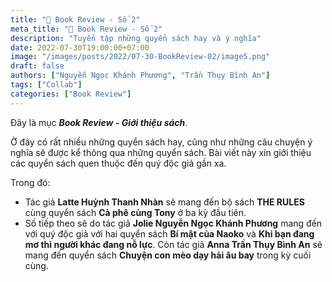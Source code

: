 ```yaml
---
title: "📖 Book Review - Số 2"
meta_title: "📖 Book Review - Số 2"
description: "Tuyển tập những quyển sách hay và ý nghĩa"
date: 2022-07-30T19:00:00+07:00
image: "/images/posts/2022/07-30-BookReview-02/image5.png"
draft: false
authors: ["Nguyễn Ngọc Khánh Phương", "Trần Thụy Bình An"]
tags: ["Collab"]
categories: ["Book Review"]
---
```



Đây là mục **_Book Review - Giới thiệu sách_**.

Ở đây có rất nhiều những quyển sách hay, cũng như những câu chuyện ý nghĩa sẽ được kể thông qua những quyển sách.
Bài viết này xin giới thiệu các quyển sách quen thuộc đến quý độc giả gần xa.

Trong đó: 
- Tác giả **Latte Huỳnh Thanh Nhàn** sẽ mang đến bộ sách **THE RULES** cùng quyển sách **Cà phê cùng Tony**
ở ba kỳ đầu tiên. 
- Số tiếp theo sẽ do tác giả **Jolie Nguyễn Ngọc Khánh Phương** mang đến với quý độc giả với
hai quyển sách **Bí mật của Naoko** và **Khi bạn đang mơ thì người khác đang nỗ lực**. Còn tác giả
**Anna Trần Thụy Bình An** sẽ mang đến quyển sách **Chuyện con mèo dạy hải âu bay** trong kỳ cuối cùng.

<NewTabs client:load>
<NewTab name="Kỳ 4">
<FirstPost />
</NewTab>
<NewTab name="Kỳ 5">
<SecondPost />
</NewTab>
<NewTab name="Kỳ 6">
<ThirdPost />
</NewTab>
</NewTabs>

<View />
